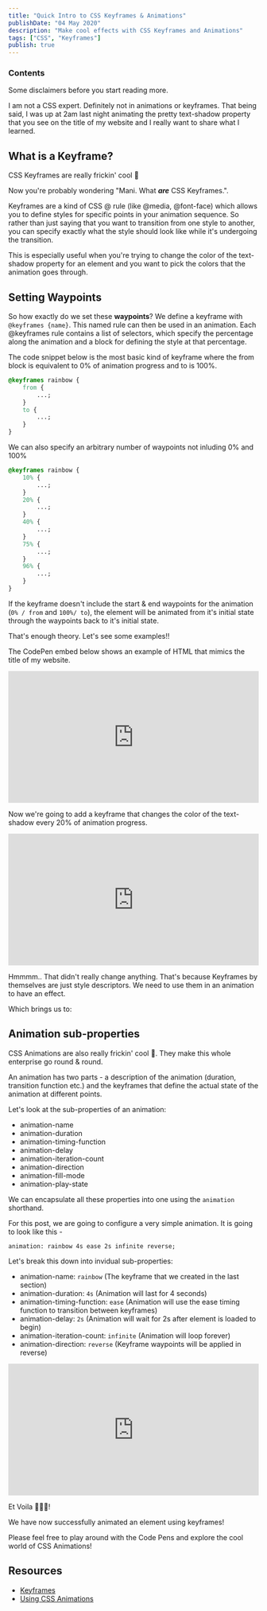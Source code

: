 ```yaml
---
title: "Quick Intro to CSS Keyframes & Animations"
publishDate: "04 May 2020"
description: "Make cool effects with CSS Keyframes and Animations"
tags: ["CSS", "Keyframes"]
publish: true
---
```


### Contents

Some disclaimers before you start reading more.

I am not a CSS expert. Definitely not in animations or keyframes.
That being said, I was up at 2am last night animating the pretty text-shadow property that you see on the title of my website and I really want to share what I learned.

## What is a Keyframe?

CSS Keyframes are really frickin' cool 🎉

Now you're probably wondering "Mani. What **_are_** CSS Keyframes.".

Keyframes are a kind of CSS @ rule (like @media, @font-face) which allows you to define styles for specific points in your animation sequence. So rather than just saying that you want to transition from one style to another, you can specify exactly what the style should look like while it's undergoing the transition.

This is especially useful when you're trying to change the color of the text-shadow property for an element and you want to pick the colors that the animation goes through.

## Setting Waypoints

So how exactly do we set these **waypoints**?
We define a keyframe with `@keyframes {name}`. This named rule can then be used in an animation. Each @keyframes rule contains a list of selectors, which specify the percentage along the animation and a block for defining the style at that percentage.

The code snippet below is the most basic kind of keyframe where the from block is equivalent to 0% of animation progress and to is 100%.

```css
@keyframes rainbow {
	from {
		...;
	}
	to {
		...;
	}
}
```

We can also specify an arbitrary number of waypoints not inluding 0% and 100%

```css
@keyframes rainbow {
	10% {
		...;
	}
	20% {
		...;
	}
	40% {
		...;
	}
	75% {
		...;
	}
	96% {
		...;
	}
}
```

If the keyframe doesn't include the start & end waypoints for the animation (`0% / from` and `100%/ to`), the element will be animated from it's initial state through the waypoints back to it's initial state.

That's enough theory. Let's see some examples!!

The CodePen embed below shows an example of HTML that mimics the title of my website.

<iframe
	height="265"
	style="width: 100%;"
	scrolling="no"
	title="Keyframe #1"
	src="https://codepen.io/itsrainingmani/embed/preview/GRpyKXd?height=265&theme-id=dark&default-tab=css,result"
	frameborder="no"
	allowtransparency="true"
	allowfullscreen="true"
	loading="lazy"
>
	See the Pen <a href="https://codepen.io/itsrainingmani/pen/GRpyKXd">Keyframe #1</a> by Manikandan
	Sundararajan (<a href="https://codepen.io/itsrainingmani">@itsrainingmani</a>) on{" "}
	<a href="https://codepen.io">CodePen</a>.
</iframe>

Now we're going to add a keyframe that changes the color of the text-shadow every 20% of animation progress.

<iframe
	height="265"
	style="width: 100%;"
	scrolling="no"
	title="Keyframe #2"
	src="https://codepen.io/itsrainingmani/embed/dyYJyKQ?height=265&theme-id=dark&default-tab=css,result"
	frameborder="no"
	allowtransparency="true"
	allowfullscreen="true"
	loading="lazy"
>
	See the Pen <a href="https://codepen.io/itsrainingmani/pen/dyYJyKQ">Keyframe #2</a> by Manikandan
	Sundararajan (<a href="https://codepen.io/itsrainingmani">@itsrainingmani</a>) on{" "}
	<a href="https://codepen.io">CodePen</a>.
</iframe>

Hmmmm.. That didn't really change anything. That's because Keyframes by themselves are just style descriptors. We need to use them in an animation to have an effect.

Which brings us to:

## Animation sub-properties

CSS Animations are also really frickin' cool 🎉. They make this whole enterprise go round & round.

An animation has two parts - a description of the animation (duration, transition function etc.) and the keyframes that define the actual state of the animation at different points.

Let's look at the sub-properties of an animation:

- animation-name
- animation-duration
- animation-timing-function
- animation-delay
- animation-iteration-count
- animation-direction
- animation-fill-mode
- animation-play-state

We can encapsulate all these properties into one using the `animation` shorthand.

For this post, we are going to configure a very simple animation.
It is going to look like this -

`animation: rainbow 4s ease 2s infinite reverse;`

Let's break this down into invidual sub-properties:

- animation-name: `rainbow` (The keyframe that we created in the last section)
- animation-duration: `4s` (Animation will last for 4 seconds)
- animation-timing-function: `ease` (Animation will use the ease timing function to transition between keyframes)
- animation-delay: `2s` (Animation will wait for 2s after element is loaded to begin)
- animation-iteration-count: `infinite` (Animation will loop forever)
- animation-direction: `reverse` (Keyframe waypoints will be applied in reverse)

<iframe
	height="265"
	style="width: 100%;"
	scrolling="no"
	title="Animation #1"
	src="https://codepen.io/itsrainingmani/embed/ExVoVXw?height=265&theme-id=dark&default-tab=css,result"
	frameborder="no"
	allowtransparency="true"
	allowfullscreen="true"
>
	See the Pen <a href="https://codepen.io/itsrainingmani/pen/ExVoVXw">Animation #1</a> by Manikandan
	Sundararajan (<a href="https://codepen.io/itsrainingmani">@itsrainingmani</a>) on{" "}
	<a href="https://codepen.io">CodePen</a>.
</iframe>

Et Voila 🥳🥳🥳!

We have now successfully animated an element using keyframes!

Please feel free to play around with the Code Pens and explore the cool world of CSS Animations!

## Resources

- <a href="https://developer.mozilla.org/en-US/docs/Web/CSS/@keyframes">Keyframes</a>
- <a href="https://developer.mozilla.org/en-US/docs/Web/CSS/CSS_Animations/Using_CSS_animations">
  	Using CSS Animations
  </a>
